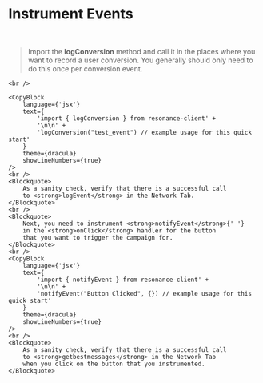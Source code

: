 
# Instrument Events

<Theme>
    <br/>
    <Blockquote>
        Import the <strong>logConversion</strong> method and call
        it in the places where you want to record a user
        conversion. You generally should only need to do this once
        per conversion event.
    </Blockquote>

    <br />

    <CopyBlock
        language={'jsx'}
        text={
            'import { logConversion } from resonance-client' +
            '\n\n' +
            'logConversion("test_event") // example usage for this quick start'
        }
        theme={dracula}
        showLineNumbers={true}
    />
    <br />
    <Blockquote>
        As a sanity check, verify that there is a successful call
        to <strong>logEvent</strong> in the Network Tab.
    </Blockquote>
    <br />
    <Blockquote>
        Next, you need to instrument <strong>notifyEvent</strong>{' '}
        in the <strong>onClick</strong> handler for the button
        that you want to trigger the campaign for.
    </Blockquote>
    <br />
    <CopyBlock
        language={'jsx'}
        text={
            'import { notifyEvent } from resonance-client' +
            '\n\n' +
            'notifyEvent("Button Clicked", {}) // example usage for this quick start'
        }
        theme={dracula}
        showLineNumbers={true}
    />
    <br />
    <Blockquote>
        As a sanity check, verify that there is a successful call
        to <strong>getbestmessages</strong> in the Network Tab
        when you click on the button that you instrumented.
    </Blockquote>
</Theme>